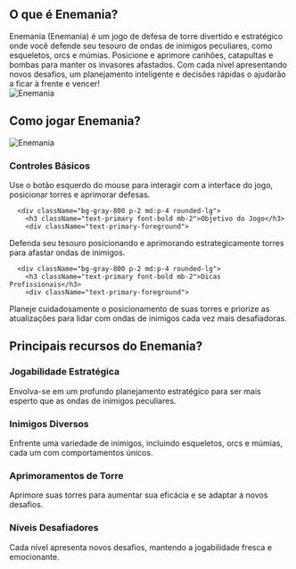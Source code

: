 ## O que é Enemania?
<div className="flex flex-col md:flex-row items-center gap-4 md:gap-8">
  <div className="w-full md:w-1/2 text-xl">
Enemania (Enemania) é um jogo de defesa de torre divertido e estratégico onde você defende seu tesouro de ondas de inimigos peculiares, como esqueletos, orcs e múmias. Posicione e aprimore canhões, catapultas e bombas para manter os invasores afastados. Com cada nível apresentando novos desafios, um planejamento inteligente e decisões rápidas o ajudarão a ficar à frente e vencer!
</div>
  <div className="w-full md:w-1/2 flex justify-center items-center">
<img 
      src="https://public-image.fafafa.ai/game-library/images/enemania_16x9-cover.avif" 
      alt="Enemania" 
      className="w-4/5 h-auto"
    />
</div>
</div>

## Como jogar Enemania?
<div className="flex flex-col md:flex-row items-center gap-4 md:gap-8">
  <div className="w-full md:w-1/2">
<img 
      src="https://public-image.fafafa.ai/game-library/images/enemania_16x9-cover.avif" 
      alt="Enemania" 
      className="w-4/5 h-auto mx-auto"
    />
</div>
  <div className="w-full md:w-1/2">
    <div className="grid grid-cols-1 gap-2 md:gap-4 mt-0">
      <div className="bg-gray-800 p-2 md:p-4 rounded-lg">
        <h3 className="text-primary font-bold mb-2">Controles Básicos</h3>
        <div className="text-primary-foreground">
Use o botão esquerdo do mouse para interagir com a interface do jogo, posicionar torres e aprimorar defesas.
</div>
      </div>

      <div className="bg-gray-800 p-2 md:p-4 rounded-lg">
        <h3 className="text-primary font-bold mb-2">Objetivo do Jogo</h3>
        <div className="text-primary-foreground">
Defenda seu tesouro posicionando e aprimorando estrategicamente torres para afastar ondas de inimigos.
</div>
      </div>

      <div className="bg-gray-800 p-2 md:p-4 rounded-lg">
        <h3 className="text-primary font-bold mb-2">Dicas Profissionais</h3>
        <div className="text-primary-foreground">
Planeje cuidadosamente o posicionamento de suas torres e priorize as atualizações para lidar com ondas de inimigos cada vez mais desafiadoras.
</div>
      </div>
    </div>
  </div>
</div>

## Principais recursos do Enemania?
<div className="grid grid-cols-1 md:grid-cols-2 gap-2 md:gap-4">
  <div className="bg-gray-800 p-2 md:p-4 rounded-lg">
    <h3 className="text-primary font-bold mb-2">Jogabilidade Estratégica</h3>
    <div className="text-primary-foreground">
Envolva-se em um profundo planejamento estratégico para ser mais esperto que as ondas de inimigos peculiares.
</div>
  </div>

  <div className="bg-gray-800 p-2 md:p-4 rounded-lg">
    <h3 className="text-primary font-bold mb-2">Inimigos Diversos</h3>
    <div className="text-primary-foreground">
Enfrente uma variedade de inimigos, incluindo esqueletos, orcs e múmias, cada um com comportamentos únicos.
</div>
  </div>

  <div className="bg-gray-800 p-2 md:p-4 rounded-lg">
    <h3 className="text-primary font-bold mb-2">Aprimoramentos de Torre</h3>
    <div className="text-primary-foreground">
Aprimore suas torres para aumentar sua eficácia e se adaptar a novos desafios.
</div>
  </div>

  <div className="bg-gray-800 p-2 md:p-4 rounded-lg">
    <h3 className="text-primary font-bold mb-2">Níveis Desafiadores</h3>
    <div className="text-primary-foreground">
Cada nível apresenta novos desafios, mantendo a jogabilidade fresca e emocionante.
</div>
  </div>
</div>